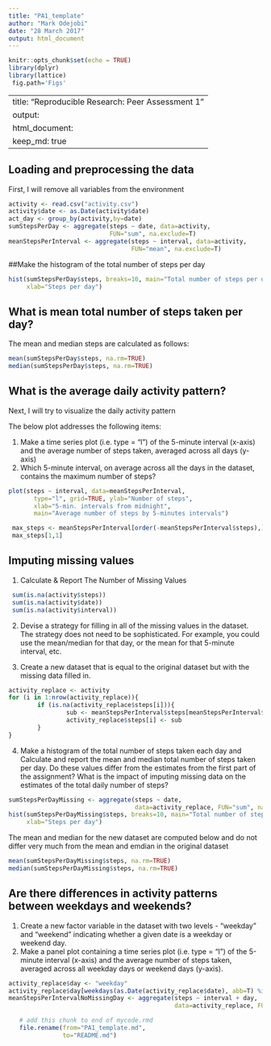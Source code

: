 ---
title: "PA1_template"
author: "Mark Odejobi"
date: "28 March 2017"
output: html_document
---

```{r setup, include=FALSE}
knitr::opts_chunk$set(echo = TRUE)
library(dplyr)
library(lattice)
 fig.path='Figs' 
```

---
title: "Reproducible Research: Peer Assessment 1"
output: 
  html_document:
    keep_md: true
---


## Loading and preprocessing the data
First, I will remove all variables from the environment
```{r process_data}
activity <- read.csv("activity.csv")
activity$date <- as.Date(activity$date)
act_day <- group_by(activity,by=date)
sumStepsPerDay <- aggregate(steps ~ date, data=activity, 
                            FUN="sum", na.exclude=T)
meanStepsPerInterval <- aggregate(steps ~ interval, data=activity,
                                  FUN="mean", na.exclude=T)
```

##Make the histogram of the total number of steps per day
```{r total_steps_hist, echo=FALSE}
hist(sumStepsPerDay$steps, breaks=10, main="Total number of steps per day",
     xlab="Steps per day")

```
## What is mean total number of steps taken per day?

The mean and median steps are calculated as follows:  
```{r, mean_steps}
mean(sumStepsPerDay$steps, na.rm=TRUE)
median(sumStepsPerDay$steps, na.rm=TRUE)

```


## What is the average daily activity pattern?

Next, I will try to visualize the daily activity pattern  

The below plot addresses the following items:

1.  Make a time series plot (i.e. type = "l") of the 5-minute interval (x-axis) and the average number of steps taken, averaged across all days (y-axis)
2.  Which 5-minute interval, on average across all the days in the dataset, contains the maximum number of steps?

```{r avg_daily_patt}
plot(steps ~ interval, data=meanStepsPerInterval, 
       type="l", grid=TRUE, ylab="Number of steps", 
       xlab="5-min. intervals from midnight", 
       main="Average number of steps by 5-minutes intervals")

 max_steps <- meanStepsPerInterval[order(-meanStepsPerInterval$steps),]
 max_steps[1,1]

```


## Imputing missing values

1. Calculate & Report The Number of Missing Values
```{r missing_vals}
 sum(is.na(activity$steps))
 sum(is.na(activity$date))
 sum(is.na(activity$interval))
```


2. Devise a strategy for filling in all of the missing values in the dataset. The strategy does not need to be sophisticated. For example, you could use the mean/median for that day, or the mean for that 5-minute interval, etc.

3. Create a new dataset that is equal to the original dataset but with the missing data filled in.

```{r replace_missing}
activity_replace <- activity
for (i in 1:nrow(activity_replace)){
        if (is.na(activity_replace$steps[i])){
                sub <- meanStepsPerInterval$steps[meanStepsPerInterval$interval == activity_replace$interval[i]]
                activity_replace$steps[i] <- sub
        }
}
```

4. Make a histogram of the total number of steps taken each day and Calculate and report the mean and median total number of steps taken per day. Do these values differ from the estimates from the first part of the assignment? What is the impact of imputing missing data on the estimates of the total daily number of steps?

```{r hist_missing}
sumStepsPerDayMissing <- aggregate(steps ~ date, 
                                   data=activity_replace, FUN="sum", na.exclude=T)
hist(sumStepsPerDayMissing$steps, breaks=10, main="Total number of steps per day, missing values edited",
     xlab="Steps per day")
```

The mean and median for the new dataset are computed below and do not differ very much from the mean and emdian in the original dataset

```{r new_stats}
mean(sumStepsPerDayMissing$steps, na.rm=TRUE)
median(sumStepsPerDayMissing$steps, na.rm=TRUE)
```

## Are there differences in activity patterns between weekdays and weekends?

1. Create a new factor variable in the dataset with two levels - "weekday" and "weekend" indicating whether a given date is a weekday or weekend day.
2. Make a panel plot containing a time series plot (i.e. type = "l") of the 5-minute interval (x-axis) and the average number of steps taken, averaged across all weekday days or weekend days (y-axis).
```{r weekday}
activity_replace$day <- "weekday"
activity_replace$day[weekdays(as.Date(activity_replace$date), abb=T) %in% c("Sat","Sun")] <- "weekend"
meanStepsPerIntervalNoMissingDay <- aggregate(steps ~ interval + day, 
                                              data=activity_replace, FUN="mean")
```

```{r, include=FALSE}
   # add this chunk to end of mycode.rmd
   file.rename(from="PA1_template.md", 
               to="README.md")
```

